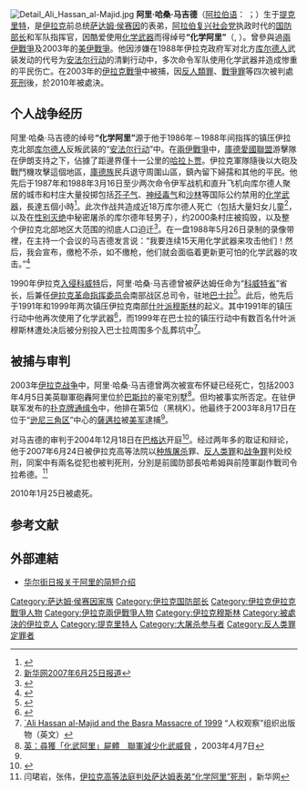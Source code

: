 
[[File:Detail_Ali_Hassan_al-Majid.jpg|thumb]] 
'''阿里·哈桑·马吉德'''（[[阿拉伯语|阿拉伯语]]：'''{{rtl-lang|ar|علي حسن المجيد}}''' ''{{transl|ar|DIN|ʿAlī Ḥasan al-Majīd}}''；{{bd|1941年|11月30日|2010年|1月25日|catIdx=M}}）生于[[提克里特|提克里特]]，是[[伊拉克|伊拉克]]前总统[[萨达姆·侯赛因|萨达姆·侯赛因]]的表弟，[[阿拉伯复兴社会党|阿拉伯复兴社会党]]执政时代的[[国防部长|国防部长]]和军队指挥官，因酷爱使用[[化学武器|化学武器]]而得绰号'''“化学阿里”'''（{{lang|ar|علي الكيماوي}}, {{transl|ar|DIN|Alī Al-Kīmāwiiyy}}）。曾參與過[[兩伊戰爭|兩伊戰爭]]及2003年的[[美伊戰爭|美伊戰爭]]。他因涉嫌在1988年伊拉克政府军对北方[[库尔德人|库尔德人]]武装发动的代号为[[安法尔行动|安法尔行动]]的清剿行动中，多次命令军队使用化学武器并造成惨重的平民伤亡。在2003年的[[伊拉克戰爭|伊拉克戰爭]]中被捕，因[[反人類罪|反人類罪]]、[[戰爭罪|戰爭罪]]等四次被判處[[死刑|死刑]]後，於2010年被處決。

== 个人战争经历 ==
阿里·哈桑·马吉德的绰号'''“化学阿里”'''源于他于1986年－1988年间指挥的镇压伊拉克北部[[库尔德人|库尔德人]]反叛武装的“[[安法尔行动|安法尔行动]]”中。在[[兩伊戰爭|兩伊戰爭]]中，[[庫德愛國聯盟|庫德愛國聯盟]]游擊隊在伊朗支持之下，佔據了距邊界僅十一公里的[[哈拉卜贾|哈拉卜贾]]。伊拉克軍隊隨後以大砲及戰鬥機攻擊這個地區，[[庫德族|庫德族]]民兵退守周圍山區，鎮內留下婦孺和其他的平民。他先后于1987年和1988年3月16日至少两次命令伊军战机和直升飞机向库尔德人聚居的城市和村庄大量投掷包括[[芥子气|芥子气]]、[[神经毒气|神经毒气]]和[[沙林|沙林]]等国际公约禁用的[[化学武器|化学武器]]，長達五個小時<ref>{{Cite web |url=http://news.163.com/07/0611/08/3GMNNVPD000120GU.html |title=中新社2007年6月11日报道 |access-date=2007年6月26日 |archive-url=https://web.archive.org/web/20160305025058/http://news.163.com/07/0611/08/3GMNNVPD000120GU.html |archive-date=2016年3月5日 |dead-url=yes }}</ref>。此次作战共造成近18万库尔德人死亡（包括大量妇女儿童<ref>[http://news.xinhuanet.com/video/2007-06/25/content_6285754.htm 新华网2007年6月25日报道]{{dead link|date=2018年5月 |bot=InternetArchiveBot |fix-attempted=yes }}</ref>，以及在[[性别灭绝|性别灭绝]]中秘密屠杀的库尔德年轻男子），约2000条村庄被捣毁，以及整个伊拉克北部地区大范围的彻底人口迫迁<ref>{{Cite web |url=http://www.singtaonet.com/euro_asia/200706/t20070624_563045.html |title=星岛环球网2007年6月24日报道 |access-date=2007年6月26日 |archive-date=2007年9月29日 |archive-url=https://web.archive.org/web/20070929110059/http://www.singtaonet.com/euro_asia/200706/t20070624_563045.html |dead-url=no }}</ref>。在一盘1988年5月26日录制的录像带裡，在主持一个会议的马吉德发言说：“我要连续15天用化学武器来攻击他们！然后，我会宣布，缴枪不杀，如不缴枪，他们就会面临着更新更可怕的化学武器的攻击。”<ref>{{Cite web |url=http://news.cctv.com/world/20070402/105416.shtml |title=央视国际网2007年4月2日报道 |access-date=2016年5月18日 |archive-date=2019年6月11日 |archive-url=https://web.archive.org/web/20190611044640/http://news.cctv.com/world/20070402/105416.shtml |dead-url=no }}</ref>

1990年伊拉克[[入侵科威特|入侵科威特]]后，阿里·哈桑·马吉德曾被萨达姆任命为“[[科威特省_(伊拉克)|科威特省]]”省长，后兼任[[伊拉克革命指挥委员会|伊拉克革命指挥委员会]]南部战区总司令，驻地[[巴士拉|巴士拉]]<ref>{{Cite web |url=http://www.people.com.cn/GB/guoji/25/96/20030409/967441.html |title=人民网2003年4月9日报道 |access-date=2007年6月26日 |archive-date=2005年8月16日 |archive-url=https://web.archive.org/web/20050816065600/http://www.people.com.cn/GB/guoji/25/96/20030409/967441.html |dead-url=no }}</ref>。此后，他先后于1991年和1999年两次镇压伊拉克南部[[什叶派|什叶派]][[穆斯林|穆斯林]]的起义。其中1991年的镇压行动中他再次使用了化学武器<ref name="#1">{{Cite web |url=http://news.sina.com.cn/w/2003-08-27/2139646324s.shtml |title=新浪网2003年8月27日报道 |access-date=2007-06-26 |archive-date=2019-06-09 |archive-url=https://web.archive.org/web/20190609063003/http://news.sina.com.cn/w/2003-08-27/2139646324s.shtml |dead-url=no }}</ref>，而1999年在巴士拉的镇压行动中有数百名什叶派穆斯林遭处决后被分别投入巴士拉周围多个乱葬坑中<ref>[http://hrw.org/reports/2005/iraq0205/ `Ali Hassan al-Majid and the Basra Massacre of 1999] {{Wayback|url=http://hrw.org/reports/2005/iraq0205/ |date=20200919081115 }} “人权观察”组织出版物（英文）</ref>。

== 被捕与审判 ==
2003年[[伊拉克战争|伊拉克战争]]中，阿里·哈桑·马吉德曾两次被宣布怀疑已经死亡，包括2003年4月5日美英聯軍砲轟阿里位於[[巴斯拉|巴斯拉]]的豪宅別墅<ref>[http://www.ettoday.com/2003/04/07/10940-1436310.htm 英：尋獲「化武阿里」屍體　聯軍減少化武威脅] {{Wayback|url=http://www.ettoday.com/2003/04/07/10940-1436310.htm |date=20050418205751 }}，2003年4月7日</ref>。但均被事实所否定。在驻伊联军发布的[[扑克牌通缉令|扑克牌通缉令]]中，他排在第5位（黑桃K）。他最终于2003年8月17日在位于“[[逊尼三角区|逊尼三角区]]”中心的[[薩邁拉|薩邁拉]]被[[美军|美军]]逮捕<ref name="#1"/>。

对马吉德的审判于2004年12月18日在[[巴格达|巴格达]]开庭<ref>{{Cite web |url=http://www.people.com.cn/GB/guoji/1029/3065783.html |title=人民网2004年12月20日报道 |access-date=2007年6月26日 |archive-date=2016年3月4日 |archive-url=https://web.archive.org/web/20160304052654/http://www.people.com.cn/GB/guoji/1029/3065783.html |dead-url=no }}</ref>。经过两年多的取证和辩论，他于2007年6月24日被伊拉克高等法院以[[种族屠杀|种族屠杀]]罪、[[反人类罪|反人类罪]]和[[战争罪|战争罪]]判处绞刑，同案中有兩名從犯也被判死刑，分別是前國防部長哈希姆與前陸軍副作戰司令拉希德。<ref>闫珺岩，张伟，[http://news.xinhuanet.com/world/2007-06/24/content_6285339.htm 伊拉克高等法庭判处萨达姆表弟“化学阿里”死刑] {{Wayback|url=http://news.xinhuanet.com/world/2007-06/24/content_6285339.htm |date=20070911102548 }}，新华网</ref>

2010年1月25日被處死。

== 参考文献 ==
{{reflist|2}}

== 外部連結 ==
* [https://web.archive.org/web/20140408214256/http://cn.wsj.com/gb/20100126/bas101426.asp 华尔街日报关于阿里的简短介绍]
{{DEFAULTSORT:Majid, Ali Hassan al-}}

[[Category:萨达姆·侯赛因家族|Category:萨达姆·侯赛因家族]]
[[Category:伊拉克国防部长|Category:伊拉克国防部长]]
[[Category:伊拉克伊拉克戰爭人物|Category:伊拉克伊拉克戰爭人物]]
[[Category:伊拉克兩伊戰爭人物|Category:伊拉克兩伊戰爭人物]]
[[Category:伊拉克穆斯林|Category:伊拉克穆斯林]]
[[Category:被處決的伊拉克人|Category:被處決的伊拉克人]]
[[Category:提克里特人|Category:提克里特人]]
[[Category:大屠杀参与者|Category:大屠杀参与者]]
[[Category:反人类罪定罪者|Category:反人类罪定罪者]]